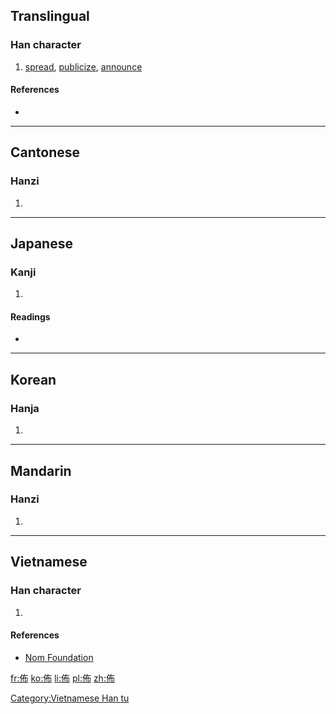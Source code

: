 {{also|布}}
==Translingual==

===Han character===
{{Han char|rn=9|rad=人|as=05|sn=7|four=2422<sub>7</sub>|canj=人大中月 (OKLB)|ids=⿰[[亻]][[布]]}}

# [[spread]], [[publicize]], [[announce]]

====References====
* {{Han ref|kx=0098.010|dkj=00497|dj=0206.120|hdz=10131.030|uh=4F48|ud=20296|bh=A747|bd=42823}}

----

==Cantonese==

===Hanzi===
{{yue-hanzi|jyut=|y=bou3}}

# {{defn|lang=yue|sort=人05}}

----

==Japanese==

===Kanji===
{{ja-kanji|grade=|rs=人05}}

# {{defn|lang=ja|sort=人05}}

====Readings====
* {{ja-readings|on=[[ほ]] (ho), [[ふ]] (fu)|kun=[[あまねし]] (amaneshi)}}

----

==Korean==

===Hanja===
{{ko-hanja|hangeul=포|rv=po|mr=p'o}}

# {{defn|lang=ko|sort=人05}}

----

==Mandarin==

===Hanzi===
{{cmn-hanzi|pin=[[bù]] ([[bu4]])|wg=pu<sup>4</sup>}}

# {{defn|lang=cmn|sort=人05}}

----

==Vietnamese==

===Han character===
{{vi-hantu|[[bố]], [[bô]]|rs=人05}}

# {{defn|lang=vi|sort=人05}}

====References====
*[http://nomfoundation.org/common/nom_details.php?codepoint=4f48 Nom Foundation]

[[Category:Vietnamese Han tu]]

[[fr:佈]]
[[ko:佈]]
[[li:佈]]
[[pl:佈]]
[[zh:佈]]